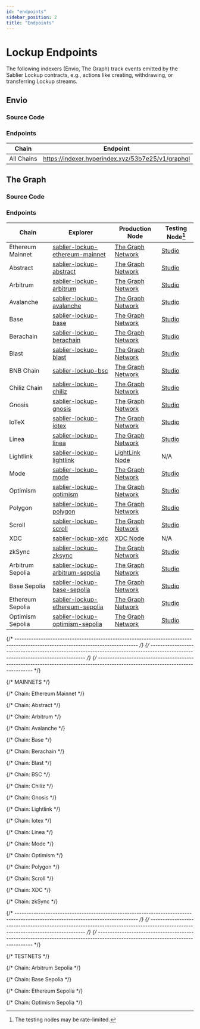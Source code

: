 ```yaml
---
id: "endpoints"
sidebar_position: 2
title: "Endpoints"
---
```



# Lockup Endpoints

The following indexers (Envio, The Graph) track events emitted by the Sablier Lockup contracts, e.g., actions like
creating, withdrawing, or transferring Lockup streams.

## Envio

### Source Code

<LinkPreview
  href="https://github.com/sablier-labs/subgraphs/blob/main/apps/lockup-envio"
  icon="github"
  subtitle="@sablier-labs/subgraphs - apps/lockup-envio"
  title="Sablier Subgraphs - Lockup - Envio"
/>

### Endpoints

| Chain      | Endpoint                                          |
| ---------- | ------------------------------------------------- |
| All Chains | https://indexer.hyperindex.xyz/53b7e25/v1/graphql |

<EnvioEndpoints />

## The Graph

### Source Code

<LinkPreview
  href="https://github.com/sablier-labs/subgraphs/blob/main/apps/lockup"
  icon="github"
  subtitle="@sablier-labs/subgraphs - apps/lockup"
  title="Sablier Subgraphs - Lockup - The Graph"
/>

### Endpoints

<TheGraphEndpoints />
<DeprecatedSubgraphs protocol="lockup" />

| Chain            | Explorer                                                            | Production Node                                      | Testing Node[^1]                         |
| ---------------- | ------------------------------------------------------------------- | ---------------------------------------------------- | ---------------------------------------- |
| Ethereum Mainnet | [sablier-lockup-ethereum-mainnet][explorer-lockup-ethereum-mainnet] | [The Graph Network][network-lockup-ethereum-mainnet] | [Studio][studio-lockup-ethereum-mainnet] |
| Abstract         | [sablier-lockup-abstract][explorer-lockup-abstract]                 | [The Graph Network][network-lockup-abstract]         | [Studio][studio-lockup-abstract]         |
| Arbitrum         | [sablier-lockup-arbitrum][explorer-lockup-arbitrum]                 | [The Graph Network][network-lockup-arbitrum]         | [Studio][studio-lockup-arbitrum]         |
| Avalanche        | [sablier-lockup-avalanche][explorer-lockup-avalanche]               | [The Graph Network][network-lockup-avalanche]        | [Studio][studio-lockup-avalanche]        |
| Base             | [sablier-lockup-base][explorer-lockup-base]                         | [The Graph Network][network-lockup-base]             | [Studio][studio-lockup-base]             |
| Berachain        | [sablier-lockup-berachain][explorer-lockup-berachain]               | [The Graph Network][network-lockup-berachain]        | [Studio][studio-lockup-berachain]        |
| Blast            | [sablier-lockup-blast][explorer-lockup-blast]                       | [The Graph Network][network-lockup-blast]            | [Studio][studio-lockup-blast]            |
| BNB Chain        | [sablier-lockup-bsc][explorer-lockup-bsc]                           | [The Graph Network][network-lockup-bsc]              | [Studio][studio-lockup-bsc]              |
| Chiliz Chain     | [sablier-lockup-chiliz][explorer-lockup-chiliz]                     | [The Graph Network][network-lockup-chiliz]           | [Studio][studio-lockup-chiliz]           |
| Gnosis           | [sablier-lockup-gnosis][explorer-lockup-gnosis]                     | [The Graph Network][network-lockup-gnosis]           | [Studio][studio-lockup-gnosis]           |
| IoTeX            | [sablier-lockup-iotex][explorer-lockup-iotex]                       | [The Graph Network][network-lockup-iotex]            | [Studio][studio-lockup-iotex]            |
| Linea            | [sablier-lockup-linea][explorer-lockup-linea]                       | [The Graph Network][network-lockup-linea]            | [Studio][studio-lockup-linea]            |
| Lightlink        | [sablier-lockup-lightlink][explorer-lockup-lightlink]               | [LightLink Node][custom-lockup-lightlink]            | N/A                                      |
| Mode             | [sablier-lockup-mode][explorer-lockup-mode]                         | [The Graph Network][network-lockup-mode]             | [Studio][studio-lockup-mode]             |
| Optimism         | [sablier-lockup-optimism][explorer-lockup-optimism]                 | [The Graph Network][network-lockup-optimism]         | [Studio][studio-lockup-optimism]         |
| Polygon          | [sablier-lockup-polygon][explorer-lockup-polygon]                   | [The Graph Network][network-lockup-polygon]          | [Studio][studio-lockup-polygon]          |
| Scroll           | [sablier-lockup-scroll][explorer-lockup-scroll]                     | [The Graph Network][network-lockup-scroll]           | [Studio][studio-lockup-scroll]           |
| XDC              | [sablier-lockup-xdc][explorer-lockup-xdc]                           | [XDC Node][custom-lockup-xdc]                        | N/A                                      |
| zkSync           | [sablier-lockup-zksync][explorer-lockup-zksync]                     | [The Graph Network][network-lockup-zksync]           | [Studio][studio-lockup-zksync]           |
| Arbitrum Sepolia | [sablier-lockup-arbitrum-sepolia][explorer-lockup-arbitrum-sepolia] | [The Graph Network][network-lockup-arbitrum-sepolia] | [Studio][studio-lockup-arbitrum-sepolia] |
| Base Sepolia     | [sablier-lockup-base-sepolia][explorer-lockup-base-sepolia]         | [The Graph Network][network-lockup-base-sepolia]     | [Studio][studio-lockup-base-sepolia]     |
| Ethereum Sepolia | [sablier-lockup-ethereum-sepolia][explorer-lockup-ethereum-sepolia] | [The Graph Network][network-lockup-ethereum-sepolia] | [Studio][studio-lockup-ethereum-sepolia] |
| Optimism Sepolia | [sablier-lockup-optimism-sepolia][explorer-lockup-optimism-sepolia] | [The Graph Network][network-lockup-optimism-sepolia] | [Studio][studio-lockup-optimism-sepolia] |

[^1]: The testing nodes may be rate-limited.

{/* --------------------------------------------------------------------------------------------------------------------------------- */}
{/* --------------------------------------------------------------------------------------------------------------------------------- */}
{/* --------------------------------------------------------------------------------------------------------------------------------- */}

{/* MAINNETS */}

{/* Chain: Ethereum Mainnet */}

[explorer-lockup-ethereum-mainnet]: https://thegraph.com/explorer/subgraphs/AvDAMYYHGaEwn9F9585uqq6MM5CfvRtYcb7KjK7LKPCt
[studio-lockup-ethereum-mainnet]: https://api.studio.thegraph.com/query/112500/sablier-lockup-ethereum/version/latest
[network-lockup-ethereum-mainnet]: https://gateway.thegraph.com/api/API_KEY/subgraphs/id/AvDAMYYHGaEwn9F9585uqq6MM5CfvRtYcb7KjK7LKPCt

{/* Chain: Abstract */}

[network-lockup-abstract]: https://gateway.thegraph.com/api/API_KEY/subgraphs/id/2QjTdDFY233faXksUruMERMiDoQDdtGG5hBLC27aT1Pw
[explorer-lockup-abstract]: https://thegraph.com/explorer/subgraphs/2QjTdDFY233faXksUruMERMiDoQDdtGG5hBLC27aT1Pw
[studio-lockup-abstract]: https://api.studio.thegraph.com/query/112500/sablier-lockup-abstract/version/latest

{/* Chain: Arbitrum */}

[network-lockup-arbitrum]: https://gateway.thegraph.com/api/API_KEY/subgraphs/id/yvDXXHSyv6rGPSzfpbBcbQmMFrECac3Q2zADkYsMxam
[explorer-lockup-arbitrum]: https://thegraph.com/explorer/subgraphs/yvDXXHSyv6rGPSzfpbBcbQmMFrECac3Q2zADkYsMxam
[studio-lockup-arbitrum]: https://api.studio.thegraph.com/query/112500/sablier-lockup-arbitrum/version/latest

{/* Chain: Avalanche */}

[network-lockup-avalanche]: https://gateway.thegraph.com/api/API_KEY/subgraphs/id/FTDmonvFEm1VGkzECcnDY2CPHcW5dSmHRurSjEEfTkCX
[explorer-lockup-avalanche]: https://thegraph.com/explorer/subgraphs/FTDmonvFEm1VGkzECcnDY2CPHcW5dSmHRurSjEEfTkCX
[studio-lockup-avalanche]: https://api.studio.thegraph.com/query/112500/sablier-lockup-avalanche/version/latest

{/* Chain: Base */}

[network-lockup-base]: https://gateway.thegraph.com/api/API_KEY/subgraphs/id/778GfecD9tsyB4xNnz4wfuAyfHU6rqGr79VCPZKu3t2F
[explorer-lockup-base]: https://thegraph.com/explorer/subgraphs/778GfecD9tsyB4xNnz4wfuAyfHU6rqGr79VCPZKu3t2F
[studio-lockup-base]: https://api.studio.thegraph.com/query/112500/sablier-lockup-base/version/latest

{/* Chain: Berachain */}

[network-lockup-berachain]: https://gateway.thegraph.com/api/API_KEY/subgraphs/id/C2r13APcUemQtVdPFm7p7T3aJkU2rH2EvdZzrQ53zi14
[explorer-lockup-berachain]: https://thegraph.com/explorer/subgraphs/C2r13APcUemQtVdPFm7p7T3aJkU2rH2EvdZzrQ53zi14
[studio-lockup-berachain]: https://api.studio.thegraph.com/query/112500/sablier-lockup-berachain/version/latest

{/* Chain: Blast */}

[network-lockup-blast]: https://gateway.thegraph.com/api/API_KEY/subgraphs/id/8MBBc6ET4izgJRrybgWzPjokhZKSjk43BNY1q3xcb8Es
[explorer-lockup-blast]: https://thegraph.com/explorer/subgraphs/8MBBc6ET4izgJRrybgWzPjokhZKSjk43BNY1q3xcb8Es
[studio-lockup-blast]: https://api.studio.thegraph.com/query/112500/sablier-lockup-blast/version/latest

{/* Chain: BSC */}

[network-lockup-bsc]: https://gateway.thegraph.com/api/API_KEY/subgraphs/id/A8Vc9hi7j45u7P8Uw5dg4uqYJgPo4x1rB4oZtTVaiccK
[explorer-lockup-bsc]: https://thegraph.com/explorer/subgraphs/A8Vc9hi7j45u7P8Uw5dg4uqYJgPo4x1rB4oZtTVaiccK
[studio-lockup-bsc]: https://api.studio.thegraph.com/query/112500/sablier-lockup-bsc/version/latest

{/* Chain: Chiliz */}

[network-lockup-chiliz]: https://gateway.thegraph.com/api/API_KEY/subgraphs/id/4KsXUFvsKFHH7Q8k3BPgEv2NhCJJGwG78gCPAUpncYb
[explorer-lockup-chiliz]: https://thegraph.com/explorer/subgraphs/4KsXUFvsKFHH7Q8k3BPgEv2NhCJJGwG78gCPAUpncYb
[studio-lockup-chiliz]: https://api.studio.thegraph.com/query/112500/sablier-lockup-chiliz/version/latest

{/* Chain: Gnosis */}

[network-lockup-gnosis]: https://gateway.thegraph.com/api/API_KEY/subgraphs/id/DtKniy1RvB19q1r2g1WLN4reMNKDacEnuAjh284rW2iK
[explorer-lockup-gnosis]: https://thegraph.com/explorer/subgraphs/DtKniy1RvB19q1r2g1WLN4reMNKDacEnuAjh284rW2iK
[studio-lockup-gnosis]: https://api.studio.thegraph.com/query/112500/sablier-lockup-gnosis/version/latest

{/* Chain: Lightlink */}

[explorer-lockup-lightlink]: https://graph.phoenix.lightlink.io/query/subgraphs/name/lightlink/sablier-lockup-lightlink/graphql
[custom-lockup-lightlink]: https://graph.phoenix.lightlink.io/query/subgraphs/name/lightlink/sablier-lockup-lightlink

{/* Chain: Iotex */}

[network-lockup-iotex]: https://gateway.thegraph.com/api/API_KEY/subgraphs/id/2P3sxwmcWBjMUv1C79Jh4h6VopBaBZeTocYWDUQqwWFV
[explorer-lockup-iotex]: https://thegraph.com/explorer/subgraphs/2P3sxwmcWBjMUv1C79Jh4h6VopBaBZeTocYWDUQqwWFV
[studio-lockup-iotex]: https://api.studio.thegraph.com/query/112500/sablier-lockup-iotex/version/latest

{/* Chain: Linea */}

[network-lockup-linea]: https://gateway.thegraph.com/api/API_KEY/subgraphs/id/GvpecytqVzLzuwuQB3enozXoaZRFoVx8Kr7qrfMiE9bs
[explorer-lockup-linea]: https://thegraph.com/explorer/subgraphs/GvpecytqVzLzuwuQB3enozXoaZRFoVx8Kr7qrfMiE9bs
[studio-lockup-linea]: https://api.studio.thegraph.com/query/112500/sablier-lockup-linea/version/latest

{/* Chain: Mode */}

[network-lockup-mode]: https://gateway.thegraph.com/api/API_KEY/subgraphs/id/oSBvUM371as1pJh8HQ72NMRMb3foV3wuheULfkNf5vy
[explorer-lockup-mode]: https://thegraph.com/explorer/subgraphs/oSBvUM371as1pJh8HQ72NMRMb3foV3wuheULfkNf5vy
[studio-lockup-mode]: https://api.studio.thegraph.com/query/112500/sablier-lockup-mode/version/latest

{/* Chain: Optimism */}

[network-lockup-optimism]: https://gateway.thegraph.com/api/API_KEY/subgraphs/id/NZHzd2JNFKhHP5EWUiDxa5TaxGCFbSD4g6YnYr8JGi6
[explorer-lockup-optimism]: https://thegraph.com/explorer/subgraphs/NZHzd2JNFKhHP5EWUiDxa5TaxGCFbSD4g6YnYr8JGi6
[studio-lockup-optimism]: https://api.studio.thegraph.com/query/112500/sablier-lockup-optimism/version/latest

{/* Chain: Polygon */}

[network-lockup-polygon]: https://gateway.thegraph.com/api/API_KEY/subgraphs/id/8fgeQMEQ8sskVeWE5nvtsVL2VpezDrAkx2d1VeiHiheu
[explorer-lockup-polygon]: https://thegraph.com/explorer/subgraphs/8fgeQMEQ8sskVeWE5nvtsVL2VpezDrAkx2d1VeiHiheu
[studio-lockup-polygon]: https://api.studio.thegraph.com/query/112500/sablier-lockup-polygon/version/latest

{/* Chain: Scroll */}

[network-lockup-scroll]: https://gateway.thegraph.com/api/API_KEY/subgraphs/id/GycpYx8c9eRqxvEAfqnpNd1ZfXeuLzjRhnG7vvYaqEE1
[explorer-lockup-scroll]: https://thegraph.com/explorer/subgraphs/GycpYx8c9eRqxvEAfqnpNd1ZfXeuLzjRhnG7vvYaqEE1
[studio-lockup-scroll]: https://api.studio.thegraph.com/query/112500/sablier-lockup-scroll/version/latest

{/* Chain: XDC */}

[explorer-lockup-xdc]: https://graphql.xinfin.network/subgraphs/name/xdc/sablier-lockup-xdc/graphql
[custom-lockup-xdc]: https://graphql.xinfin.network/subgraphs/name/xdc/sablier-lockup-xdc

{/* Chain: zkSync */}

[network-lockup-zksync]: https://gateway.thegraph.com/api/API_KEY/subgraphs/id/5yDtFSxyRuqyjvGJyyuQhMEW3Uah7Ddy2KFSKVhy9VMa
[explorer-lockup-zksync]: https://thegraph.com/explorer/subgraphs/5yDtFSxyRuqyjvGJyyuQhMEW3Uah7Ddy2KFSKVhy9VMa
[studio-lockup-zksync]: https://api.studio.thegraph.com/query/112500/sablier-lockup-zksync/version/latest

{/* --------------------------------------------------------------------------------------------------------------------------------- */}
{/* --------------------------------------------------------------------------------------------------------------------------------- */}
{/* --------------------------------------------------------------------------------------------------------------------------------- */}

{/* TESTNETS */}

{/* Chain: Arbitrum Sepolia */}

[network-lockup-arbitrum-sepolia]: https://gateway.thegraph.com/api/API_KEY/subgraphs/id/ApEFvaPGARHedGmFp6TRQu7DoDHQKwt1LPWi1ka6DFHT
[explorer-lockup-arbitrum-sepolia]: https://thegraph.com/explorer/subgraphs/ApEFvaPGARHedGmFp6TRQu7DoDHQKwt1LPWi1ka6DFHT
[studio-lockup-arbitrum-sepolia]: https://api.studio.thegraph.com/query/112500/sablier-lockup-arbitrum-sepolia/version/latest

{/* Chain: Base Sepolia */}

[network-lockup-base-sepolia]: https://gateway.thegraph.com/api/API_KEY/subgraphs/id/DdiYENuyh5ztSybRJnBnCZuUgESkFasjGFHZUbURpKHz
[explorer-lockup-base-sepolia]: https://thegraph.com/explorer/subgraphs/DdiYENuyh5ztSybRJnBnCZuUgESkFasjGFHZUbURpKHz
[studio-lockup-base-sepolia]: https://api.studio.thegraph.com/query/112500/sablier-lockup-base-sepolia/version/latest

{/* Chain: Ethereum Sepolia */}

[network-lockup-ethereum-sepolia]: https://gateway.thegraph.com/api/API_KEY/subgraphs/id/5yDtFSxyRuqyjvGJyyuQhMEW3Uah7Ddy2KFSKVhy9VMa
[explorer-lockup-ethereum-sepolia]: https://thegraph.com/explorer/subgraphs/5yDtFSxyRuqyjvGJyyuQhMEW3Uah7Ddy2KFSKVhy9VMa
[studio-lockup-ethereum-sepolia]: https://api.studio.thegraph.com/query/112500/sablier-lockup-sepolia/version/latest

{/* Chain: Optimism Sepolia */}

[network-lockup-optimism-sepolia]: https://gateway.thegraph.com/api/API_KEY/subgraphs/id/2LFYyhMVMUMYA2q7XMMnBvCs6v6awWxBeMuMk3tMtmiT
[explorer-lockup-optimism-sepolia]: https://thegraph.com/explorer/subgraphs/2LFYyhMVMUMYA2q7XMMnBvCs6v6awWxBeMuMk3tMtmiT
[studio-lockup-optimism-sepolia]: https://api.studio.thegraph.com/query/112500/sablier-lockup-optimism-sepolia/version/latest
